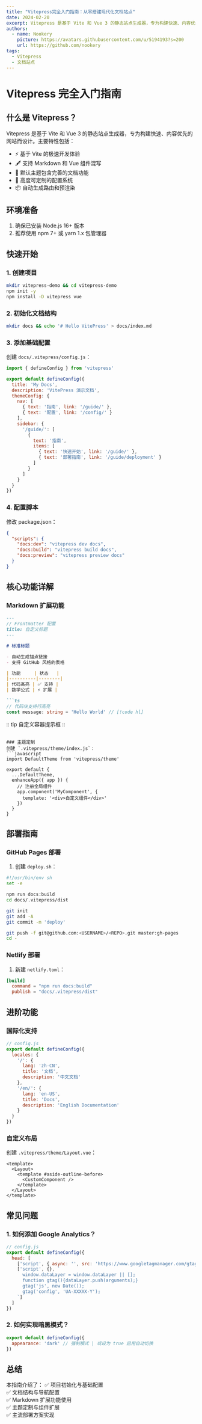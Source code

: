 ```yaml
---
title: "Vitepress完全入门指南：从零搭建现代化文档站点"
date: 2024-02-20
excerpt: Vitepress 是基于 Vite 和 Vue 3 的静态站点生成器，专为构建快速、内容优先的网站而设计。主要特性包括：基于 Vite 的极速开发体验、支持 Markdown 和 Vue 组件混写、默认主题包含完善的文档功能、高度可定制的配置系统、自动生成路由和预渲染。
authors:
  - name: Nookery
    picture: https://avatars.githubusercontent.com/u/5194193?s=200
    url: https://github.com/nookery
tags:
  - Vitepress
  - 文档站点
---
```


# Vitepress 完全入门指南

## 什么是 Vitepress？
Vitepress 是基于 Vite 和 Vue 3 的静态站点生成器，专为构建快速、内容优先的网站而设计。主要特性包括：
- ⚡ 基于 Vite 的极速开发体验
- 🖋️ 支持 Markdown 和 Vue 组件混写
- 🎨 默认主题包含完善的文档功能
- 🔧 高度可定制的配置系统
- 📦 自动生成路由和预渲染

## 环境准备
1. 确保已安装 Node.js 16+ 版本
2. 推荐使用 npm 7+ 或 yarn 1.x 包管理器

## 快速开始
### 1. 创建项目
```bash
mkdir vitepress-demo && cd vitepress-demo
npm init -y
npm install -D vitepress vue
```

### 2. 初始化文档结构
```bash
mkdir docs && echo '# Hello VitePress' > docs/index.md
```

### 3. 添加基础配置
创建 `docs/.vitepress/config.js`：
```javascript
import { defineConfig } from 'vitepress'

export default defineConfig({
  title: 'My Docs',
  description: 'VitePress 演示文档',
  themeConfig: {
    nav: [
      { text: '指南', link: '/guide/' },
      { text: '配置', link: '/config/' }
    ],
    sidebar: {
      '/guide/': [
        {
          text: '指南',
          items: [
            { text: '快速开始', link: '/guide/' },
            { text: '部署指南', link: '/guide/deployment' }
          ]
        }
      ]
    }
  }
})
```

### 4. 配置脚本
修改 package.json：
```json
{
  "scripts": {
    "docs:dev": "vitepress dev docs",
    "docs:build": "vitepress build docs",
    "docs:preview": "vitepress preview docs"
  }
}
```

## 核心功能详解
### Markdown 扩展功能
```markdown
---
// Frontmatter 配置
title: 自定义标题
---

# 标准标题

- 自动生成锚点链接
- 支持 GitHub 风格的表格

| 功能     | 状态   |
|----------|--------|
| 代码高亮 | ✅ 支持 |
| 数学公式 | ⚡ 扩展 |

```ts
// 代码块支持行高亮
const message: string = 'Hello World' // [!code hl]
```

:: tip
自定义容器提示框
::
```

### 主题定制
创建 `.vitepress/theme/index.js`：
```javascript
import DefaultTheme from 'vitepress/theme'

export default {
  ...DefaultTheme,
  enhanceApp({ app }) {
    // 注册全局组件
    app.component('MyComponent', {
      template: '<div>自定义组件</div>'
    })
  }
}
```

## 部署指南
### GitHub Pages 部署
1. 创建 `deploy.sh`：
```bash
#!/usr/bin/env sh
set -e

npm run docs:build
cd docs/.vitepress/dist

git init
git add -A
git commit -m 'deploy'

git push -f git@github.com:<USERNAME>/<REPO>.git master:gh-pages
cd -
```

### Netlify 部署
1. 新建 `netlify.toml`：
```toml
[build]
  command = "npm run docs:build"
  publish = "docs/.vitepress/dist"
```

## 进阶功能
### 国际化支持
```javascript
// config.js
export default defineConfig({
  locales: {
    '/': {
      lang: 'zh-CN',
      title: '文档',
      description: '中文文档'
    },
    '/en/': {
      lang: 'en-US',
      title: 'Docs',
      description: 'English Documentation'
    }
  }
})
```

### 自定义布局
创建 `.vitepress/theme/Layout.vue`：
```vue
<template>
  <Layout>
    <template #aside-outline-before>
      <CustomComponent />
    </template>
  </Layout>
</template>
```

## 常见问题
### 1. 如何添加 Google Analytics？
```javascript
// config.js
export default defineConfig({
  head: [
    ['script', { async: '', src: 'https://www.googletagmanager.com/gtag/js?id=UA-XXXXX-Y' }],
    ['script', {}, `
      window.dataLayer = window.dataLayer || [];
      function gtag(){dataLayer.push(arguments);}
      gtag('js', new Date());
      gtag('config', 'UA-XXXXX-Y');
    `]
  ]
})
```

### 2. 如何实现暗黑模式？
```javascript
export default defineConfig({
  appearance: 'dark' // 强制模式 | 或设为 true 启用自动切换
})
```

## 总结
本指南介绍了：
✅ 项目初始化与基础配置  
✅ 文档结构与导航配置  
✅ Markdown 扩展功能使用  
✅ 主题定制与组件扩展  
✅ 主流部署方案实现 